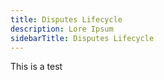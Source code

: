 ---
title: Disputes Lifecycle
description: Lore Ipsum
sidebarTitle: Disputes Lifecycle
---

This is a test
